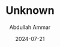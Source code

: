 ---
id: "DSCF0547"
filepath: "../../assets/photo/2024/DSCF0547.jpg"
title: "Unknown"
alt: ""
date: "2024-07-21"
author: "Abdullah Ammar"
iso: "2000"
shutterspeed: "1/140s"
aperture: "f/9"
lens: "XC15-45mmF3.5-5.6 OIS PZ"
---